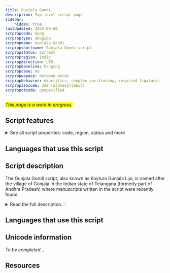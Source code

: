 ```yaml
---
title: Gunjala Gondi
description: Top-level script page
sidebar:
    hidden: true
lastUpdated: 2025-08-08
scrpropcode: Gong
scrproptype: abugida
scrpropname: Gunjala Gondi
scrpropshortname: Gunjala Gondi script
scrpropstatus: Current
scrpropregion: Indic
scrpropdirection: LTR
scrpropbaseline: hanging
scrpropcase: no
scrpropwspace: between words
scrpropbehavior: diacritics, complex positioning, required ligatures
scrpropisocode: 328 (alphasyllabic)
scrpropotcode: unspecified
---
```


<span style='background-color:yellow'>_This page is a work in progress._</span>


## Script features

<details>
<summary> See all script properties: code, region, status and more</summary>
<ScriptInfo />
</details>

## Languages that use this script

<WsList script='Gong' wsMax='5' />

## Script description

The Gunjala Gondi script, also known as Koytura Gunjala Lipi, is named after the village of Gunjala in the Indian state of Telangana (formerly part of Andhra Pradesh) where manuscripts written in the script were recently found.

<details>
<summary>Read the full description...'</summary>The script is used to write the Gondi language and is distinct from the [Masaram Gondi](/scrlang/script-gong) script designed in 1928 by Munshi Mangal Singh Masaram.

Gunjala Gondi manuscripts have been dated to 1750 and reference events as early as the 6th and 7th centuries.  The script is cursive, hand-written sources showing syllables of a word connected using pen strokes.  It does not appear to be genetically related to other scripts, although it strongly resembles the [Modi](/scrlang/script-Modi) script in appearance and style.  Whilst the vowel order follows the Brahmi pattern, the consonant order does not, starting with _ya_, rather than the usual _ka_.  Vowel signs and modifiers are placed to the right of the consonant or above the head-stroke at the right edge.

Gunjala Gondi is currently undergoing something of a revival.  Professor Jayadhir Tirumal Rao, who has researched the script is quoted as saying:“Andhra Pradesh has 34 tribal communities and none of them has a script except the Gondi community. The script is their self-esteem and we took up the task of preserving it by reviving the language.”.  Teaching materials have been developed in the script and it is being taught in a number of schools in villages with a high Gond population.
</details>

## Languages that use this script

<WsList script='Gong' wsMax='5' />

## Unicode information

_To be completed..._

## Resources

<ScriptResources detailSummary='seemore' />

